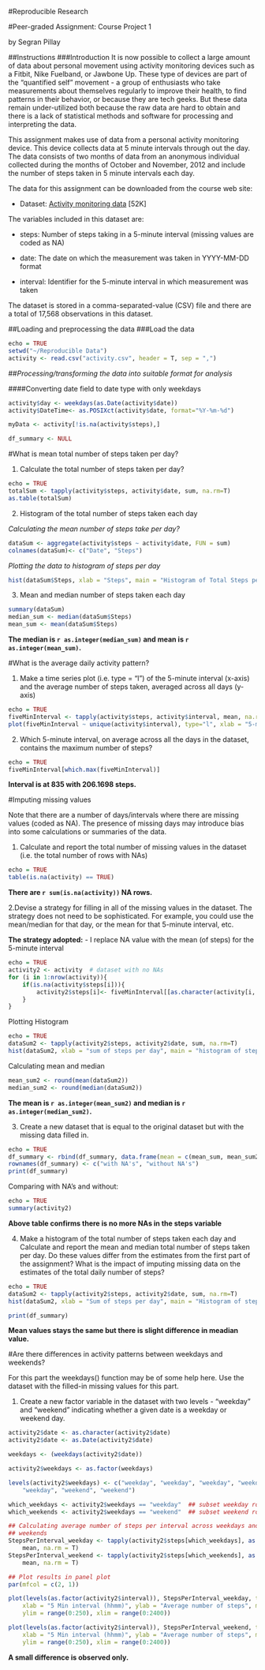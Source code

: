 #Reproducible Research

#Peer-graded Assignment: Course Project 1

by Segran Pillay


##Instructions
###Introduction
It is now possible to collect a large amount of data about personal movement using activity monitoring devices such as a Fitbit, Nike Fuelband, or Jawbone Up. These type of devices are part of the "quantified self" movement - a group of enthusiasts who take measurements about themselves regularly to improve their health, to find patterns in their behavior, or because they are tech geeks. But these data remain under-utilized both because the raw data are hard to obtain and there is a lack of statistical methods and software for processing and interpreting the data.

This assignment makes use of data from a personal activity monitoring device. This device collects data at 5 minute intervals through out the day. The data consists of two months of data from an anonymous individual collected during the months of October and November, 2012 and include the number of steps taken in 5 minute intervals each day.

The data for this assignment can be downloaded from the course web site:

* Dataset: [Activity monitoring data](https://d396qusza40orc.cloudfront.net/repdata%2Fdata%2Factivity.zip) [52K]


The variables included in this dataset are:

* steps: Number of steps taking in a 5-minute interval (missing values are coded as NA)

* date: The date on which the measurement was taken in YYYY-MM-DD format

* interval: Identifier for the 5-minute interval in which measurement was taken

The dataset is stored in a comma-separated-value (CSV) file and there are a total of 17,568 observations in this dataset.

##Loading and preprocessing the data
###Load the data
```{r}
echo = TRUE
setwd("~/Reproducible Data")
activity <- read.csv("activity.csv", header = T, sep = ",")
```


##*Processing/transforming the data into suitable format for analysis*

####Converting date field to date type with only weekdays

```{r}
activity$day <- weekdays(as.Date(activity$date))
activity$DateTime<- as.POSIXct(activity$date, format="%Y-%m-%d")

myData <- activity[!is.na(activity$steps),]

df_summary <- NULL
```

#What is mean total number of steps taken per day?

1. Calculate the total number of steps taken per day?
```{r}
echo = TRUE
totalSum <- tapply(activity$steps, activity$date, sum, na.rm=T)
as.table(totalSum)
```


2. Histogram of the total number of steps taken each day

 *Calculating the mean number of steps take per day?*
```{r}
dataSum <- aggregate(activity$steps ~ activity$date, FUN = sum)
colnames(dataSum)<- c("Date", "Steps")
```

*Plotting the data to histogram of steps per day*
```{r}
hist(dataSum$Steps, xlab = "Steps", main = "Histogram of Total Steps per Day")
```

3. Mean and median number of steps taken each day
```{r}
summary(dataSum)
median_sum <- median(dataSum$Steps)
mean_sum <- mean(dataSum$Steps)
```
**The median is `r as.integer(median_sum)` and mean is `r as.integer(mean_sum)`.**

#What is the average daily activity pattern?

1. Make a time series plot (i.e. type = "l") of the 5-minute interval (x-axis) and the average number of steps taken, averaged across all days (y-axis)

```{r}
echo = TRUE
fiveMinInterval <- tapply(activity$steps, activity$interval, mean, na.rm=T)
plot(fiveMinInterval ~ unique(activity$interval), type="l", xlab = "5-min interval", ylab = "Average number of steps", main = "Average number of steps across all days")
``` 


2. Which 5-minute interval, on average across all the days in the dataset, contains the maximum number of steps?

```{r}
echo = TRUE
fiveMinInterval[which.max(fiveMinInterval)]
``` 

**Interval is at 835 with 206.1698 steps.**

#Imputing missing values

Note that there are a number of days/intervals where there are missing values (coded as NA). The presence of missing days may introduce bias into some calculations or summaries of the data.

1. Calculate and report the total number of missing values in the dataset (i.e. the total number of rows with NAs)

```{r}
echo = TRUE
table(is.na(activity) == TRUE)
```

**There are `r sum(is.na(activity))` NA rows.**



2.Devise a strategy for filling in all of the missing values in the dataset. The strategy does not need to be sophisticated. For example, you could use the mean/median for that day, or the mean for that 5-minute interval, etc.

**The strategy adopted:**
- I replace NA value with the mean (of steps) for the 5-minute interval

```{r}
echo = TRUE
activity2 <- activity  # dataset with no NAs
for (i in 1:nrow(activity)){
    if(is.na(activity$steps[i])){
        activity2$steps[i]<- fiveMinInterval[[as.character(activity[i, "interval"])]]
    }
}
```

Plotting Histogram

```{r}
echo = TRUE
dataSum2 <- tapply(activity2$steps, activity2$date, sum, na.rm=T)
hist(dataSum2, xlab = "sum of steps per day", main = "histogram of steps per day")
```

Calculating mean and median

```{r}
mean_sum2 <- round(mean(dataSum2))
median_sum2 <- round(median(dataSum2))
```

**The mean is `r as.integer(mean_sum2)` and median is `r as.integer(median_sum2)`.**



3. Create a new dataset that is equal to the original dataset but with the missing data filled in.

```{r}
echo = TRUE
df_summary <- rbind(df_summary, data.frame(mean = c(mean_sum, mean_sum2), median = c(median_sum, median_sum2)))
rownames(df_summary) <- c("with NA's", "without NA's")
print(df_summary)
```

Comparing with NA's and without:

```{r}
echo = TRUE
summary(activity2)
```

**Above table confirms there is no more NAs in the steps variable**



4. Make a histogram of the total number of steps taken each day and Calculate and report the mean and median total number of steps taken per day. Do these values differ from the estimates from the first part of the assignment? What is the impact of imputing missing data on the estimates of the total daily number of steps?

```{r}
echo = TRUE
dataSum2 <- tapply(activity2$steps, activity2$date, sum, na.rm=T)
hist(dataSum2, xlab = "Sum of steps per day", main = "Histogram of steps per day (imputed)")
```


```{r}
print(df_summary)
```
**Mean values stays the same but there is slight difference in meadian value.**



#Are there differences in activity patterns between weekdays and weekends?

For this part the weekdays() function may be of some help here. Use the dataset with the filled-in missing values for this part.

1. Create a new factor variable in the dataset with two levels - "weekday" and "weekend" indicating whether a given date is a weekday or weekend day.



```{r}
activity2$date <- as.character(activity2$date)
activity2$date <- as.Date(activity2$date)

weekdays <- (weekdays(activity2$date))

activity2$weekdays <- as.factor(weekdays)

levels(activity2$weekdays) <- c("weekday", "weekday", "weekday", "weekday", 
    "weekday", "weekend", "weekend")
``` 


```{r}
which_weekdays <- activity2$weekdays == "weekday"  ## subset weekday rows
which_weekends <- activity2$weekdays == "weekend"  ## subset weekend rows

## Calculating average number of steps per interval across weekdays and
## weekends
StepsPerInterval_weekday <- tapply(activity2$steps[which_weekdays], as.factor(activity$interval[which_weekdays]), 
    mean, na.rm = T)
StepsPerInterval_weekend <- tapply(activity2$steps[which_weekends], as.factor(activity$interval[which_weekends]), 
    mean, na.rm = T)

## Plot results in panel plot
par(mfcol = c(2, 1))

plot(levels(as.factor(activity2$interval)), StepsPerInterval_weekday, type = "l", 
    xlab = "5 Min interval (hhmm)", ylab = "Average number of steps", main = "Weekday - Average number of steps per interval", 
    ylim = range(0:250), xlim = range(0:2400))

plot(levels(as.factor(activity2$interval)), StepsPerInterval_weekend, type = "l", 
    xlab = "5 Min interval (hhmm)", ylab = "Average number of steps", main = "Weekend - Average number of steps per interval", 
    ylim = range(0:250), xlim = range(0:2400))
```

**A small difference is observed only.**